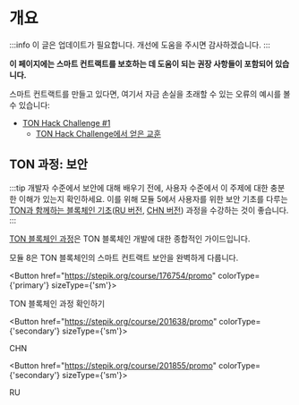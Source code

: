 
# 개요

:::info
이 글은 업데이트가 필요합니다. 개선에 도움을 주시면 감사하겠습니다.
:::

**이 페이지에는 스마트 컨트랙트를 보호하는 데 도움이 되는 권장 사항들이 포함되어 있습니다.**

스마트 컨트랙트를 만들고 있다면, 여기서 자금 손실을 초래할 수 있는 오류의 예시를 볼 수 있습니다:

- [TON Hack Challenge #1](https://github.com/ton-blockchain/hack-challenge-1)
  - [TON Hack Challenge에서 얻은 교훈](/v3/guidelines/smart-contracts/security/ton-hack-challenge-1)

## TON 과정: 보안

:::tip
개발자 수준에서 보안에 대해 배우기 전에, 사용자 수준에서 이 주제에 대한 충분한 이해가 있는지 확인하세요. 이를 위해 모듈 5에서 사용자를 위한 보안 기초를 다루는 [TON과 함께하는 블록체인 기초](https://stepik.org/course/201294/promo)([RU 버전](https://stepik.org/course/202221/), [CHN 버전](https://stepik.org/course/200976/)) 과정을 수강하는 것이 좋습니다.
:::

[TON 블록체인 과정](https://stepik.org/course/176754/)은 TON 블록체인 개발에 대한 종합적인 가이드입니다.

모듈 8은 TON 블록체인의 스마트 컨트랙트 보안을 완벽하게 다룹니다.

<Button href="https://stepik.org/course/176754/promo"
        colorType={'primary'} sizeType={'sm'}>

TON 블록체인 과정 확인하기

</Button>

<Button href="https://stepik.org/course/201638/promo"
        colorType={'secondary'} sizeType={'sm'}>

CHN

</Button>

<Button href="https://stepik.org/course/201855/promo"
        colorType={'secondary'} sizeType={'sm'}>

RU

</Button>
